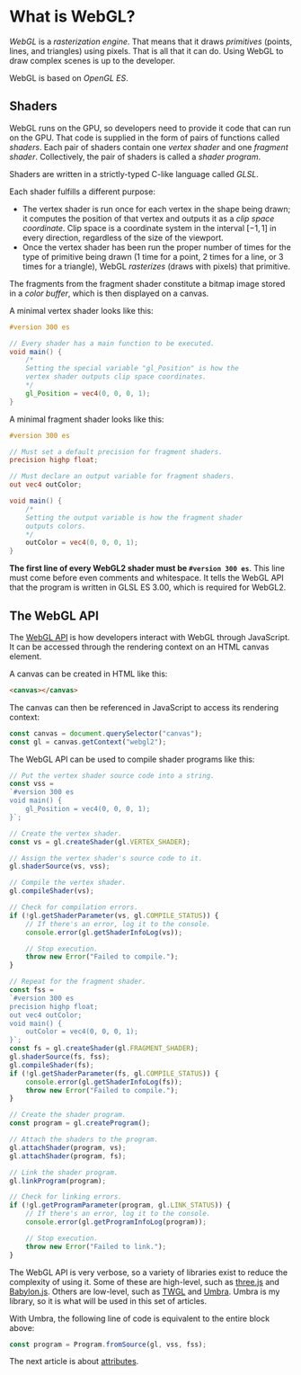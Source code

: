 # What is WebGL?

*WebGL* is a *rasterization engine*. That means that it draws *primitives* (points, lines, and triangles) using
pixels. That is all that it can do. Using WebGL to draw complex scenes is up to the developer.

WebGL is based on *OpenGL ES*.

## Shaders

WebGL runs on the GPU, so developers need to provide it code that can run on the GPU. That code is supplied in the
form of pairs of functions called *shaders*. Each pair of shaders contain one *vertex shader* and one *fragment shader*.
Collectively, the pair of shaders is called a *shader program*.

Shaders are written in a strictly-typed C-like language called *GLSL*.

Each shader fulfills a different purpose:

- The vertex shader is run once for each vertex in the shape being drawn; it computes the position of that vertex and
outputs it as a *clip space coordinate*. Clip space is a coordinate system in the interval $[-1,1]$ in every direction,
regardless of the size of the viewport.
- Once the vertex shader has been run the proper number of times for the type of primitive being drawn ($1$ time for a
point, $2$ times for a line, or $3$ times for a triangle), WebGL *rasterizes* (draws with pixels) that primitive.

The fragments from the fragment shader constitute a bitmap image stored in a *color buffer*, which is then displayed
on a canvas.

A minimal vertex shader looks like this:

```glsl
#version 300 es

// Every shader has a main function to be executed.
void main() {
	/*
	Setting the special variable "gl_Position" is how the
	vertex shader outputs clip space coordinates.
	*/
	gl_Position = vec4(0, 0, 0, 1);
}
```

A minimal fragment shader looks like this:

```glsl
#version 300 es

// Must set a default precision for fragment shaders.
precision highp float;

// Must declare an output variable for fragment shaders.
out vec4 outColor;

void main() {
	/*
	Setting the output variable is how the fragment shader
	outputs colors.
	*/
	outColor = vec4(0, 0, 0, 1);
}
```

**The first line of every WebGL2 shader must be `#version 300 es`**. This line must come before even comments and
whitespace. It tells the WebGL API that the program is written in GLSL ES 3.00, which is required for WebGL2.

## The WebGL API

The [WebGL API](https://developer.mozilla.org/en-US/docs/Web/API/WebGL_API) is how developers interact with WebGL
through JavaScript. It can be accessed through the rendering context on an HTML canvas element.

A canvas can be created in HTML like this:

```html
<canvas></canvas>
```

The canvas can then be referenced in JavaScript to access its rendering context:

```js
const canvas = document.querySelector("canvas");
const gl = canvas.getContext("webgl2");
```

The WebGL API can be used to compile shader programs like this:

```js
// Put the vertex shader source code into a string.
const vss =
`#version 300 es
void main() {
	gl_Position = vec4(0, 0, 0, 1);
}`;

// Create the vertex shader.
const vs = gl.createShader(gl.VERTEX_SHADER);

// Assign the vertex shader's source code to it.
gl.shaderSource(vs, vss);

// Compile the vertex shader.
gl.compileShader(vs);

// Check for compilation errors.
if (!gl.getShaderParameter(vs, gl.COMPILE_STATUS)) {
	// If there's an error, log it to the console.
	console.error(gl.getShaderInfoLog(vs));

	// Stop execution.
	throw new Error("Failed to compile.");
}

// Repeat for the fragment shader.
const fss =
`#version 300 es
precision highp float;
out vec4 outColor;
void main() {
	outColor = vec4(0, 0, 0, 1);
}`;
const fs = gl.createShader(gl.FRAGMENT_SHADER);
gl.shaderSource(fs, fss);
gl.compileShader(fs);
if (!gl.getShaderParameter(fs, gl.COMPILE_STATUS)) {
	console.error(gl.getShaderInfoLog(fs));
	throw new Error("Failed to compile.");
}

// Create the shader program.
const program = gl.createProgram();

// Attach the shaders to the program.
gl.attachShader(program, vs);
gl.attachShader(program, fs);

// Link the shader program.
gl.linkProgram(program);

// Check for linking errors.
if (!gl.getProgramParameter(program, gl.LINK_STATUS)) {
	// If there's an error, log it to the console.
	console.error(gl.getProgramInfoLog(program));

	// Stop execution.
	throw new Error("Failed to link.");
}
```

The WebGL API is very verbose, so a variety of libraries exist to reduce the complexity of using it. Some of these
are high-level, such as [three.js](https://threejs.org/) and [Babylon.js](https://www.babylonjs.com/). Others are
low-level, such as [TWGL](https://twgljs.org/) and [Umbra](https://umbra.lakuna.pw/). Umbra is my library, so
it is what will be used in this set of articles.

With Umbra, the following line of code is equivalent to the entire block above:

```js
const program = Program.fromSource(gl, vss, fss);
```

The next article is about [attributes](/a/webgl/attributes).
